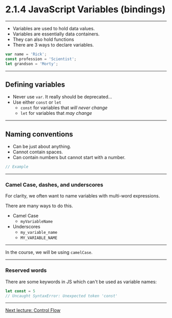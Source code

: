 
# 2.1.4 JavaScript Variables (bindings)

---

- Variables are used to hold data values.
- Variables are essentially data containers.
- They can also hold functions
- There are 3 ways to declare variables.

```js
var name = 'Rick';
const profession = 'Scientist';
let grandson = 'Morty';
```

---
## Defining variables

- Never use `var`. It really should be deprecated…
- Use either `const` or `let`
  - `const` for variables that _will never change_
  - `let` for variables that _may change_

---

## Naming conventions

- Can be just about anything.
- Cannot contain spaces.
- Can contain numbers but cannot start with a number.

```js
// Example

```

---

### Camel Case, dashes, and underscores

For clarity, we often want to name variables with multi-word expressions.

There are many ways to do this.

- Camel Case
  - `myVariableName`
- Underscores
  - `my_variable_name`
  - `MY_VARIABLE_NAME`

---

In the course, we will be using `camelCase`.

---

### Reserved words

There are some keywords in JS which can't be used as variable names:

```js
let const = 5
// Uncaught SyntaxError: Unexpected token 'const'
```

---

[Next lecture: Control Flow](../lecture-5-control-flow)
